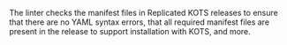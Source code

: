The linter checks the manifest files in Replicated KOTS releases to ensure that there are no YAML syntax errors, that all required manifest files are present in the release to support installation with KOTS, and more.
